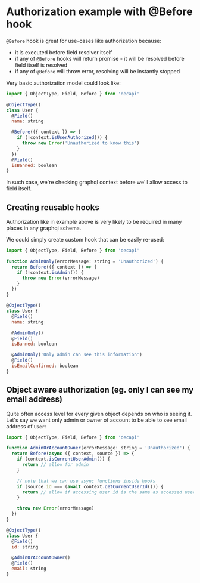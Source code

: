 # Authorization example with @Before hook

`@Before` hook is great for use-cases like authorization because:

- it is executed before field resolver itself
- if any of `@Before` hooks will return promise - it will be resolved before field itself is resolved
- if any of `@Before` will throw error, resolving will be instantly stopped

Very basic authorization model could look like:

```js
import { ObjectType, Field, Before } from 'decapi'

@ObjectType()
class User {
  @Field()
  name: string

  @Before(({ context }) => {
    if (!context.isUserAuthorized()) {
      throw new Error('Unauthorized to know this')
    }
  })
  @Field()
  isBanned: boolean
}
```

In such case, we're checking graphql context before we'll allow access to field itself.

## Creating reusable hooks

Authorization like in example above is very likely to be required in many places in any graphql schema.

We could simply create custom hook that can be easily re-used:

```js
import { ObjectType, Field, Before } from 'decapi'

function AdminOnly(errorMessage: string = 'Unauthorized') {
  return Before(({ context }) => {
    if (!context.isAdmin()) {
      throw new Error(errorMessage)
    }
  })
}

@ObjectType()
class User {
  @Field()
  name: string

  @AdminOnly()
  @Field()
  isBanned: boolean

  @AdminOnly('Only admin can see this information')
  @Field()
  isEmailConfirmed: boolean
}
```

## Object aware authorization (eg. only I can see my email address)

Quite often access level for every given object depends on who is seeing it. Let's say we want only admin or owner of account to be able to see email address of `User`:

```js
import { ObjectType, Field, Before } from 'decapi'

function AdminOrAccountOwner(errorMessage: string = 'Unauthorized') {
  return Before(async ({ context, source }) => {
    if (context.isCurrentUserAdmin()) {
      return // allow for admin
    }

    // note that we can use async functions inside hooks
    if (source.id === (await context.getCurrentUserId())) {
      return // allow if accessing user id is the same as accessed user id
    }

    throw new Error(errorMessage)
  })
}

@ObjectType()
class User {
  @Field()
  id: string

  @AdminOrAccountOwner()
  @Field()
  email: string
}
```

